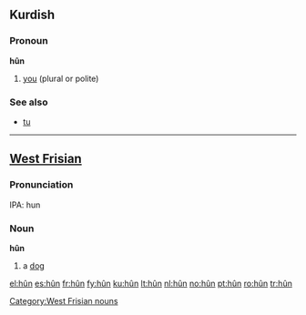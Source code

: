 {{see|hun}}
==Kurdish==

===Pronoun===
'''hûn'''

# [[you]] (plural or polite)

===See also===
* [[tu#Kurdish|tu]]

----

==[[West Frisian]]==

===Pronunciation===
IPA: hun

===Noun===
'''hûn'''

# a [[dog]]

[[Category:West Frisian nouns]]

[[el:hûn]]
[[es:hûn]]
[[fr:hûn]]
[[fy:hûn]]
[[ku:hûn]]
[[lt:hûn]]
[[nl:hûn]]
[[no:hûn]]
[[pt:hûn]]
[[ro:hûn]]
[[tr:hûn]]